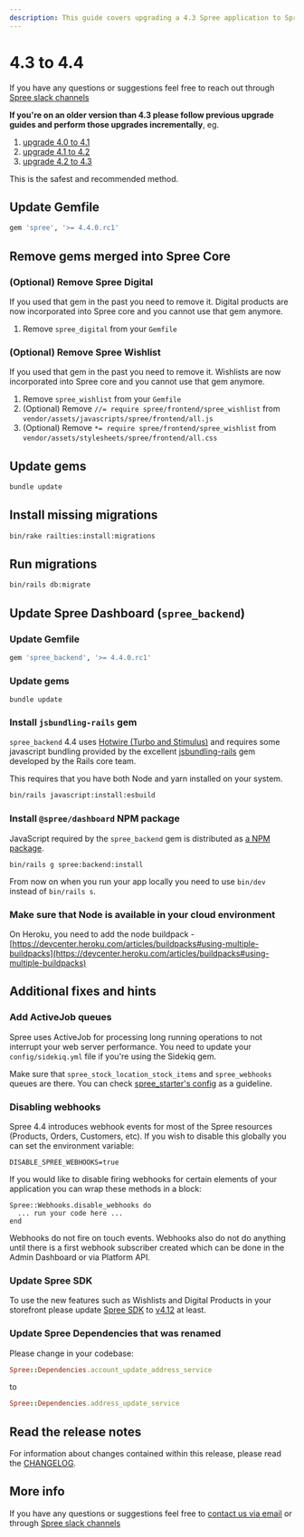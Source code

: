 ```yaml
---
description: This guide covers upgrading a 4.3 Spree application to Spree 4.4.
---
```


# 4.3 to 4.4

If you have any questions or suggestions feel free to reach out through [Spree slack channels](http://slack.spreecommerce.org/)

**If you're on an older version than 4.3 please follow previous upgrade guides and perform those upgrades incrementally**, eg.

1. [upgrade 4.0 to 4.1](four-dot-oh-to-four-dot-one.md)
2. [upgrade 4.1 to 4.2](four-dot-one-to-four-dot-two.md)
3. [upgrade 4.2 to 4.3](fout-dot-two-to-four-dot-three.md)

This is the safest and recommended method.

## Update Gemfile

```ruby
gem 'spree', '>= 4.4.0.rc1'
```

## Remove gems merged into Spree Core

### (Optional) Remove Spree Digital

If you used that gem in the past you need to remove it. Digital products are now incorporated into Spree core and you cannot use that gem anymore.

1. Remove `spree_digital` from your `Gemfile`

### (Optional) Remove Spree Wishlist

If you used that gem in the past you need to remove it. Wishlists are now incorporated into Spree core and you cannot use that gem anymore.

1. Remove `spree_wishlist` from your `Gemfile`
2. (Optional) Remove `//= require spree/frontend/spree_wishlist` from `vendor/assets/javascripts/spree/frontend/all.js`
3. (Optional) Remove `*= require spree/frontend/spree_wishlist` from `vendor/assets/stylesheets/spree/frontend/all.css`

## Update gems

```bash
bundle update
```

## Install missing migrations

```bash
bin/rake railties:install:migrations
```

## Run migrations

```bash
bin/rails db:migrate
```

## Update Spree Dashboard (`spree_backend`)

### Update Gemfile

```ruby
gem 'spree_backend', '>= 4.4.0.rc1'
```

### Update gems

```shell
bundle update
```

### Install `jsbundling-rails` gem

`spree_backend` 4.4 uses [Hotwire (Turbo and Stimulus)](https://hotwired.dev/) and requires some javascript bundling provided by the excellent [jsbundling-rails](https://github.com/rails/jsbundling-rails) gem developed by the Rails core team.

This requires that you have both Node and yarn installed on your system.

```bash
bin/rails javascript:install:esbuild
```

### Install `@spree/dashboard` NPM package

JavaScript required by the `spree_backend` gem is distributed as [a NPM package](https://www.npmjs.com/package/@spree/dashboard).

```
bin/rails g spree:backend:install
```

From now on when you run your app locally you need to use `bin/dev` instead of `bin/rails s`.

### Make sure that Node is available in your cloud environment

On Heroku, you need to add the node buildpack - [https://devcenter.heroku.com/articles/buildpacks#using-multiple-buildpacks](https://devcenter.heroku.com/articles/buildpacks#using-multiple-buildpacks)

## Additional fixes and hints

### Add ActiveJob queues

Spree uses ActiveJob for processing long running operations to not interrupt your web server performance. You need to update your `config/sidekiq.yml` file if you're using the Sidekiq gem.

Make sure that `spree_stock_location_stock_items` and `spree_webhooks` queues are there. You can check [spree\_starter's config](https://github.com/spree/spree\_starter/blob/main/config/sidekiq.yml) as a guideline.

### Disabling webhooks

Spree 4.4 introduces webhook events for most of the Spree resources (Products, Orders, Customers, etc). If you wish to disable this globally you can set the environment variable:

```
DISABLE_SPREE_WEBHOOKS=true
```

If you would like to disable firing webhooks for certain elements of your application you can wrap these methods in a block:

```
Spree::Webhooks.disable_webhooks do
  ... run your code here ...
end
```

Webhooks do not fire on touch events. Webhooks also do not do anything until there is a first webhook subscriber created which can be done in the Admin Dashboard or via Platform API.

### Update Spree SDK

To use the new features such as Wishlists and Digital Products in your storefront please update [Spree SDK](https://github.com/spree/spree-storefront-api-v2-js-sdk) to [v4.12](https://github.com/spree/spree-storefront-api-v2-js-sdk/releases/tag/v4.12.0) at least.&#x20;

### Update Spree Dependencies that was renamed

Please change in your codebase:

```ruby
Spree::Dependencies.account_update_address_service
```

to

```ruby
Spree::Dependencies.address_update_service
```

## Read the release notes

For information about changes contained within this release, please read the [CHANGELOG](https://github.com/spree/spree/blob/master/CHANGELOG.md).

## More info

If you have any questions or suggestions feel free to [contact us via email](https://spreecommerce.org/contact) or through [Spree slack channels](http://slack.spreecommerce.org/)
